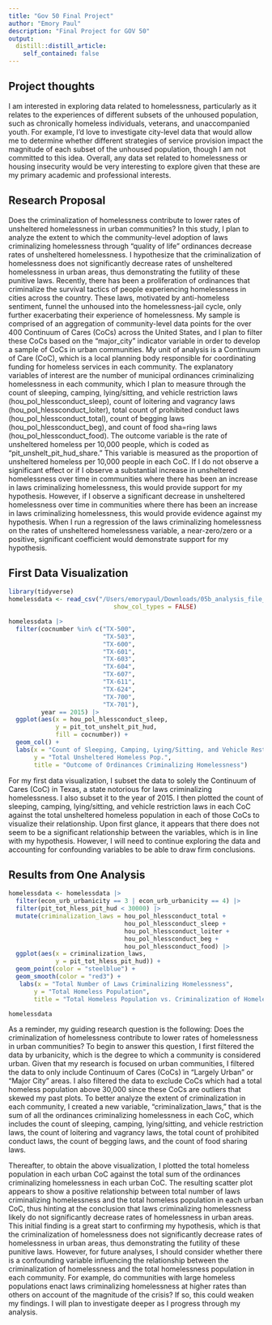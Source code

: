 ```yaml
---
title: "Gov 50 Final Project"
author: "Emory Paul"
description: "Final Project for GOV 50"
output:
  distill::distill_article:
    self_contained: false
---
```




## Project thoughts

I am interested in exploring data related to homelessness, particularly as it relates to the experiences of different subsets of the unhoused population, such as chronically homeless individuals, veterans, and unaccompanied youth. For example, I'd love to investigate city-level data that would allow me to determine whether different strategies of service provision impact the magnitude of each subset of the unhoused population, though I am not committed to this idea. Overall, any data set related to homelessness or housing insecurity would be very interesting to explore given that these are my primary academic and professional interests. 

## Research Proposal

Does the criminalization of homelessness contribute to lower rates of unsheltered homelessness in urban communities? In this study, I plan to analyze the extent to which the community-level adoption of laws criminalizing homelessness through “quality of life” ordinances decrease rates of unsheltered homelessness. I hypothesize that the criminalization of homelessness does not significantly decrease rates of unsheltered homelessness in urban areas, thus demonstrating the futility of these punitive laws. Recently, there has been a proliferation of ordinances that criminalize the survival tactics of people experiencing homelessness in cities across the country. These laws, motivated by anti-homeless sentiment, funnel the unhoused into the homelessness-jail cycle, only further exacerbating their experience of homelessness. My sample is comprised of an aggregation of community-level data points for the over 400 Continuum of Cares (CoCs) across the United States, and I plan to filter these CoCs based on the "major_city" indicator variable in order to develop a sample of CoCs in urban communities. My unit of analysis is a Continuum of Care (CoC), which is a local planning body responsible for coordinating funding for homeless services in each community. The explanatory variables of interest are the number of municipal ordinances criminalizing homelessness in each community, which I plan to measure through the count of sleeping, camping, lying/sitting, and vehicle restriction laws (hou_pol_hlessconduct_sleep), count of loitering and vagrancy laws (hou_pol_hlessconduct_loiter), total count of prohibited conduct laws (hou_pol_hlessconduct_total), count of begging laws (hou_pol_hlessconduct_beg), and count of food sha=ring laws (hou_pol_hlessconduct_food). The outcome variable is the rate of unsheltered homeless per 10,000 people, which is coded as “pit_unshelt_pit_hud_share.” This variable is measured as the proportion of unsheltered homeless per 10,000 people in each CoC. If I do not observe a significant effect or if I observe a substantial increase in unsheltered homelessness over time in communities where there has been an increase in laws criminalizing homelessness, this would provide support for my hypothesis. However, if I observe a significant decrease in unsheltered homelessness over time in communities where there has been an increase in laws criminalizing homelessness, this would provide evidence against my hypothesis. When I run a regression of the laws criminalizing homelessness on the rates of unsheltered homelessness variable, a near-zero/zero or a positive, significant coefficient would demonstrate support for my hypothesis.

## First Data Visualization

```r
library(tidyverse)
homelessdata <- read_csv("/Users/emorypaul/Downloads/05b_analysis_file_update_v1.csv", 
                             show_col_types = FALSE)

homelessdata |>
  filter(cocnumber %in% c("TX-500", 
                          "TX-503", 
                          "TX-600", 
                          "TX-601", 
                          "TX-603", 
                          "TX-604", 
                          "TX-607", 
                          "TX-611", 
                          "TX-624", 
                          "TX-700", 
                          "TX-701"), 
         year == 2015) |>
  ggplot(aes(x = hou_pol_hlessconduct_sleep, 
             y = pit_tot_unshelt_pit_hud, 
             fill = cocnumber)) +
  geom_col() +
  labs(x = "Count of Sleeping, Camping, Lying/Sitting, and Vehicle Restriction Laws",
       y = "Total Unsheltered Homeless Pop.",
       title = "Outcome of Ordinances Criminalizing Homelessness")
```

For my first data visualization, I subset the data to solely the Continuum of Cares (CoC) in Texas, a state notorious for laws criminalizing homelessness. I also subset it to the year of 2015. I then plotted the count of sleeping, camping, lying/sitting, and vehicle restriction laws in each CoC against the total unsheltered homeless population in each of those CoCs to visualize their relationship. Upon first glance, it appears that there does not seem to be a significant relationship between the variables, which is in line with my hypothesis. However, I will need to continue exploring the data and accounting for confounding variables to be able to draw firm conclusions.

## Results from One Analysis

```r
homelessdata <- homelessdata |>
  filter(econ_urb_urbanicity == 3 | econ_urb_urbanicity == 4) |>
  filter(pit_tot_hless_pit_hud < 30000) |>
  mutate(criminalization_laws = hou_pol_hlessconduct_total + 
                                hou_pol_hlessconduct_sleep + 
                                hou_pol_hlessconduct_loiter + 
                                hou_pol_hlessconduct_beg +
                                hou_pol_hlessconduct_food) |>
  ggplot(aes(x = criminalization_laws, 
             y = pit_tot_hless_pit_hud)) + 
  geom_point(color = "steelblue") + 
  geom_smooth(color = "red3") +
   labs(x = "Total Number of Laws Criminalizing Homelessness",
       y = "Total Homeless Population",
       title = "Total Homeless Population vs. Criminalization of Homelessness in Urban Areas")

homelessdata
```

As a reminder, my guiding research question is the following: Does the criminalization of homelessness contribute to lower rates of homelessness in urban communities?  To begin to answer this question, I first filtered the data by urbanicity, which is the degree to which a community is considered urban. Given that my research is focused on urban communities, I filtered the data to only include Continuum of Cares (CoCs) in "Largely Urban" or "Major City" areas. I also filtered the data to exclude CoCs which had a total homeless population above 30,000 since these CoCs are outliers that skewed my past plots. To better analyze the extent of criminalization in each community, I created a new variable, "criminalization_laws," that is the sum of all the ordinances criminalizing homelessness in each CoC, which includes the count of sleeping, camping, lying/sitting, and vehicle restriction laws, the count of loitering and vagrancy laws, the total count of prohibited conduct laws, the count of begging laws, and the count of food sharing laws. 

Thereafter, to obtain the above visualization, I plotted the total homeless population in each urban CoC against the total sum of the ordinances criminalizing homelessness in each urban CoC. The resulting scatter plot appears to show a positive relationship between total number of laws criminalizing homelessness and the total homeless population in each urban CoC, thus hinting at the conclusion that laws criminalizing homelessness likely do not significantly decrease rates of homelessness in urban areas. This initial finding is a great start to confirming my hypothesis, which is that the criminalization of homelessness does not significantly decrease rates of homelessness in urban areas, thus demonstrating the futility of these punitive laws. However, for future analyses, I should consider whether there is a confounding variable influencing the relationship between the criminalization of homelessness and the total homelessness population in each community. For example, do communities with large homeless populations enact laws criminalizing homelessness at higher rates than others on account of the magnitude of the crisis? If so, this could weaken my findings. I will plan to investigate deeper as I progress through my analysis. 
